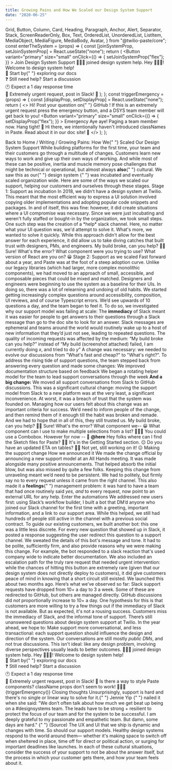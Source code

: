 ```yaml
---
title: Growing Pains and How We Scaled our Design System Support
date: "2020-06-25"
---
```



  Grid,
  Button,
  Column,
  Card,
  Heading,
  Paragraph,
  Anchor,
  Alert,
  Separator,
  Stack,
  ScreenReaderOnly,
  Box,
  Text,
  OrderedList,
  UnorderedList,
  ListItem,
  MediaObject,
  MediaFigure,
  MediaBody,
  Avatar,
} from "@twilio-paste/core";
const enterTheSystem = (props) => {
  const [joinSystemProp, setJoinSystemProp] = React.useState("none");
  return (
    <Stack orientation="vertical" spacing="space60">
      <Box display="flex" justifyContent="flex-start">
        <MediaObject as="div">
          <MediaBody>
            <Button
              variant="primary"
              size="small"
              onClick={() => {
                setJoinSystemProp("flex");
              }}
            >
              Join Design System Support
            </Button>
            <Box
              display={joinSystemProp}
              as="div"
              color="colorTextInverse"
              backgroundColor="colorBackgroundInverse"
              borderRadius="borderRadius30"
              fontSize="fontSize30"
              lineHeight="lineHeight20"
              padding="space30"
              maxWidth="size30"
            >
              👩🏻‍🎤 joined design system help.
            </Box>
          </MediaBody>
        </MediaObject>
      </Box>
      <Box display={joinSystemProp} justifyContent="flex-start">
        <MediaObject as="div">
          <MediaBody>
            <Box
              as="div"
              color="colorText"
              backgroundColor="colorBackgroundUser"
              borderRadius="borderRadius20"
              borderBottomRightRadius="borderRadius0"
              fontSize="fontSize30"
              lineHeight="lineHeight20"
              padding="space30"
            >
              Hey 👩🏻‍🎤! Welcome to design system help!
              <br />
              📖 Start by{" "}
              <Link href="//paste.twilio.design/" passHref>
                <Anchor>exploring our docs</Anchor>
              </Link>
              <br />❓ Still need help? <Link href="//github.com/twilio-labs/paste/discussions">
                <Anchor>Start a discussion</Anchor>
              </Link>
              <br />
              🕐 Expect a 1 day response time
              <br />
              🚨 Extremely urgent request, post in Slack!
            </Box>
            <Text
              as="div"
              color="colorText"
              fontSize="fontSize50"
              marginTop="space10"
              textAlign="right"
            >
              🤖
            </Text>
          </MediaBody>
        </MediaObject>
      </Box>
    </Stack>
  );
};
const triggerEmergency = (props) => {
  const [displayProp, setDisplayProp] = React.useState("none");
  return (
    <>
      <Box display="flex" justifyContent="flex-end">
        <MediaObject as="div">
          <MediaBody>
            <Box
              as="div"
              color="colorText"
              backgroundColor="colorBackgroundUser"
              borderRadius="borderRadius20"
              borderBottomRightRadius="borderRadius0"
              fontSize="fontSize30"
              lineHeight="lineHeight20"
              padding="space30"
              maxWidth="size30"
            >
              Hi! Post your question on{" "}
              <Link href="//github.com/twilio-labs/paste/discussions" passHref>
                <Anchor>GitHub</Anchor>
              </Link>
              ! If this is an extremely urgent request press the emergency button,
              and a DSYS team member will get back to you!
              <Box marginTop="space20">
                <Button
                  variant="primary"
                  size="small"
                  onClick={() => {
                    setDisplayProp("flex");
                  }}
                >
                  Emergency
                </Button>
              </Box>
              <Box display={displayProp} marginTop="space40">
                Aye aye! Paging a team member now. Hang tight!
              </Box>
            </Box>
            <Text
              as="div"
              color="colorText"
              fontSize="fontSize50"
              marginTop="space10"
              textAlign="right"
            >
              🤖
            </Text>
          </MediaBody>
        </MediaObject>
      </Box>
      <Box display={displayProp} justifyContent="flex-end">
        <MediaObject as="div">
          <MediaBody>
            <Box
              as="div"
              color="colorText"
              backgroundColor="colorBackgroundUser"
              borderRadius="borderRadius20"
              borderBottomRightRadius="borderRadius0"
              fontSize="fontSize30"
              lineHeight="lineHeight20"
              padding="space30"
              maxWidth="size30"
            >
              Hi there, we intentionally haven't introduced classNames in Paste.
              Read about it in our doc site!
            </Box>
            <Text
              as="div"
              color="colorText"
              fontSize="fontSize50"
              marginTop="space10"
              textAlign="right"
            >
              🙂
            </Text>
          </MediaBody>
        </MediaObject>
      </Box>
    </>
  );
};

<Grid gutter="space40">
  <Column span={4} offset={1}>
    <Box>
      <Stack orientation="horizontal" spacing="space30">
        <Link href="/" passHref>
          <Anchor>
            <ScreenReaderOnly>Back to</ScreenReaderOnly> Home
          </Anchor>
        </Link>
        <Text as="span">/</Text>
        <Link href="/" passHref>
          <Anchor>Writing</Anchor>
        </Link>
        <Text as="span">/</Text>
      </Stack>
    </Box>
    <Heading as="h1" variant="heading10">
      Growing Pains: How We{" "}
      <Box as="span" backgroundColor="colorBackgroundBrandHighlight">
        Scaled Our Design System Support
      </Box>
    </Heading>
    <Paragraph>
      While building platforms for the first time, your team and their customers
      go through a multitude of changes. Customers learn new ways to work and
      give up their own ways of working. And while most of these can be
      positive, inertia and muscle memory pose challenges that might be
      technical or operational, but almost always <strong>also</strong>{" "}
      cultural. We saw this as our{" "}
      <Link href="//paste.twilio.design/" passHref>
        <Anchor>design system</Anchor>
      </Link>{" "}
      was incubated and eventually scaled organization wide. Here are some of
      the ways we scaled our support, helping our customers and ourselves
      through these stages.
    </Paragraph>
  </Column>
</Grid>
<Grid gutter="space40">
  <Column span={4} offset={1}>
    <Heading as="h2" variant="heading20">
      Stage 1: Support as incubation
    </Heading>
    <Paragraph>
      In 2018, we didn’t have a design system at Twilio. This meant that the
      most efficient way to express a UI solution involved copying older
      implementations and adopting popular code snippets and packages. In and of
      itself, this was fine: however, it did create situations where a UI
      compromise was necessary.
    </Paragraph>
    <Paragraph>
      Since we were just incubating and weren't fully staffed or bought-in by
      the organization, we took small steps. One such step was the creation of a
      *help* slack channel. Here, no matter what your UI question was, we'd
      attempt to solve it. What's more, we wanted to solve it quickly. While
      this approach didn't allow for the best answer for each experience, it did
      allow us to take diving catches that built trust with designers, PMs, and
      engineers.
    </Paragraph>
  </Column>
  <Column span={3} offset={1}>
    <Stack orientation="vertical" spacing="space60">
      <Box display="flex" justifyContent="flex-start">
        <MediaObject as="div">
          <MediaBody>
            <Box
              as="div"
              color="colorTextInverse"
              backgroundColor="colorBackgroundInverse"
              borderRadius="borderRadius30"
              borderBottomLeftRadius="borderRadius0"
              fontSize="fontSize30"
              lineHeight="lineHeight20"
              padding="space30"
              maxWidth="size30"
            >
              My build broke, can you help?
            </Box>
            <Text
              as="div"
              color="colorText"
              fontSize="fontSize50"
              marginTop="space10"
            >
              🧒🏽
            </Text>
          </MediaBody>
        </MediaObject>
      </Box>
      <Box display="flex" justifyContent="flex-end">
        <MediaObject as="div">
          <MediaBody>
            <Box
              as="div"
              color="colorText"
              backgroundColor="colorBackgroundUser"
              borderRadius="borderRadius20"
              borderBottomRightRadius="borderRadius0"
              fontSize="fontSize30"
              lineHeight="lineHeight20"
              padding="space30"
              maxWidth="size30"
            >
              Sure! What's the error? What component were you trying to use?
              What version of React are you on?
            </Box>
            <Text
              as="div"
              color="colorText"
              fontSize="fontSize50"
              marginTop="space10"
              textAlign="right"
            >
              😀
            </Text>
          </MediaBody>
        </MediaObject>
      </Box>
    </Stack>
  </Column>
</Grid>
<Grid gutter="space40">
  <Column span={4} offset={1}>
    <Heading as="h2" variant="heading20">
      Stage 2: Support as we scaled
    </Heading>
    <Paragraph>
      Fast forward about a year, and Paste was at the foot of a steep adoption
      curve. Unlike our legacy libraries (which had larger, more complex
      monolithic components), we had moved to an approach of small, accessible,
      and composable pieces that could be mixed and matched. Designers and
      engineers were beginning to use the system as a baseline for their UIs. In
      doing so, there was a lot of relearning and undoing of old habits. We
      started getting increasingly complex questions around accessibility,
      composition, UI reviews, and of course Typescript errors. We’d see upwards
      of 10 questions a day, and the team began to feel it.
    </Paragraph>
    <Paragraph>
      To do so, we investigated why our support model was failing at scale:
    </Paragraph>
    <UnorderedList>
      <ListItem>
        The <strong>immediacy</strong> of Slack meant it was easier for people
        to get answers to their questions through a Slack message than go to the
        doc site to look for an answer.
      </ListItem>
      <ListItem>
        Slack messages are ephemeral and teams around the world would routinely
        wake up to a host of new information that they’d just not see, leading
        to repeated questions.
      </ListItem>
      <ListItem>
        The quality of incoming requests was affected by the medium: “My build
        broke can you help?” instead of “My build (screenshot attached) failed,
        I am currently doing <em>x</em>, and tried to do <em>y</em>”
      </ListItem>
    </UnorderedList>
    <Paragraph>
      A change was necessary: we needed to evolve our discussions from "What's
      fast and cheap?" to "What's right?". To address the rising tide of support
      questions, the team stepped back from answering every question and made
      some changes:
    </Paragraph>
    <UnorderedList>
      <ListItem>We improved documentation structure based on feedback</ListItem>
      <ListItem>
        We began a rotating helper model for the team to lead support
        conversations through the week
      </ListItem>
      <ListItem>
        <strong>And a big change:</strong> We moved all support conversations
        from Slack to GitHub discussions.
      </ListItem>
    </UnorderedList>
    <Paragraph>
      This was a significant cultural change: moving the support model from
      Slack to a new platform was at the very least, a significant
      inconvenience. At worst, it was a breach of trust that the system was
      founded on. Managing how our users felt about this change was an important
      criteria for success. We’d need to inform people of the change, and then
      remind them of it enough till the habit was broken and remade. And we had
      to hope that in all of this, they still trusted us.
    </Paragraph>
  </Column>
  <Column span={3} offset={1}>
    <Stack orientation="vertical" spacing="space60">
      <Box display="flex" justifyContent="flex-start">
        <MediaObject as="div">
          <MediaBody>
            <Box
              as="div"
              color="colorTextInverse"
              backgroundColor="colorBackgroundInverse"
              borderRadius="borderRadius30"
              borderBottomLeftRadius="borderRadius0"
              fontSize="fontSize30"
              lineHeight="lineHeight20"
              padding="space30"
              maxWidth="size30"
            >
              My build broke, can you help?
            </Box>
            <Text
              as="div"
              color="colorText"
              fontSize="fontSize50"
              marginTop="space10"
            >
              🧒🏽
            </Text>
          </MediaBody>
        </MediaObject>
      </Box>
      <Box display="flex" justifyContent="flex-end">
        <MediaObject as="div">
          <MediaBody>
            <Box
              as="div"
              color="colorText"
              backgroundColor="colorBackgroundUser"
              borderRadius="borderRadius20"
              borderBottomRightRadius="borderRadius0"
              fontSize="fontSize30"
              lineHeight="lineHeight20"
              padding="space30"
              maxWidth="size30"
            >
              Sure! What's the error? What component we--
            </Box>
            <Text
              as="div"
              color="colorText"
              fontSize="fontSize50"
              marginTop="space10"
              textAlign="right"
            >
              😀
            </Text>
          </MediaBody>
        </MediaObject>
      </Box>
      <Box display="flex" justifyContent="flex-start">
        <MediaObject as="div">
          <MediaBody>
            <Box
              as="div"
              color="colorTextInverse"
              backgroundColor="colorBackgroundInverse"
              borderRadius="borderRadius30"
              borderBottomLeftRadius="borderRadius0"
              fontSize="fontSize30"
              lineHeight="lineHeight20"
              padding="space30"
              maxWidth="size30"
            >
              What component can I use to make multiple selections from a list?
            </Box>
            <Text
              as="div"
              color="colorText"
              fontSize="fontSize50"
              marginTop="space10"
            >
              👩🏼‍🦰
            </Text>
          </MediaBody>
        </MediaObject>
      </Box>
      <Box display="flex" justifyContent="flex-end">
        <MediaObject as="div">
          <MediaBody>
            <Box
              as="div"
              color="colorText"
              backgroundColor="colorBackgroundUser"
              borderRadius="borderRadius20"
              borderBottomRightRadius="borderRadius0"
              fontSize="fontSize30"
              lineHeight="lineHeight20"
              padding="space30"
              maxWidth="size30"
            >
              You could use a Combobox. However for now --
            </Box>
            <Text
              as="div"
              color="colorText"
              fontSize="fontSize50"
              marginTop="space10"
              textAlign="right"
            >
              🙂
            </Text>
          </MediaBody>
        </MediaObject>
      </Box>
      <Box display="flex" justifyContent="flex-start">
        <MediaObject as="div">
          <MediaBody>
            <Box
              as="div"
              color="colorTextInverse"
              backgroundColor="colorBackgroundInverse"
              borderRadius="borderRadius30"
              borderBottomLeftRadius="borderRadius0"
              fontSize="fontSize30"
              lineHeight="lineHeight20"
              padding="space30"
              maxWidth="size30"
            >
              <strong>@here</strong> Hey folks where can I find the Sketch files
              for Paste?
            </Box>
            <Text
              as="div"
              color="colorText"
              fontSize="fontSize50"
              marginTop="space10"
            >
              👨🏻
            </Text>
          </MediaBody>
        </MediaObject>
      </Box>
      <Box display="flex" justifyContent="flex-end">
        <MediaObject as="div">
          <MediaBody>
            <Box
              as="div"
              color="colorText"
              backgroundColor="colorBackgroundUser"
              borderRadius="borderRadius20"
              borderBottomRightRadius="borderRadius0"
              fontSize="fontSize30"
              lineHeight="lineHeight20"
              padding="space30"
              maxWidth="size30"
            >
              It's in the Getting Started section.
            </Box>
            <Text
              as="div"
              color="colorText"
              fontSize="fontSize50"
              marginTop="space10"
              textAlign="right"
            >
              😐
            </Text>
          </MediaBody>
        </MediaObject>
      </Box>
      <Box display="flex" justifyContent="flex-start">
        <MediaObject as="div">
          <MediaBody>
            <Box
              as="div"
              color="colorTextInverse"
              backgroundColor="colorBackgroundInverse"
              borderRadius="borderRadius30"
              borderBottomLeftRadius="borderRadius0"
              fontSize="fontSize30"
              lineHeight="lineHeight20"
              padding="space30"
              maxWidth="size30"
            >
              Do you have an updated ETA on tables?
            </Box>
            <Text
              as="div"
              color="colorText"
              fontSize="fontSize50"
              marginTop="space10"
            >
              🧕🏼
            </Text>
          </MediaBody>
        </MediaObject>
      </Box>
      <Box display="flex" justifyContent="flex-end">
        <MediaObject as="div">
          <MediaBody>
            <Box
              as="div"
              color="colorText"
              backgroundColor="colorBackgroundUser"
              borderRadius="borderRadius20"
              borderBottomRightRadius="borderRadius0"
              fontSize="fontSize30"
              lineHeight="lineHeight20"
              padding="space30"
              maxWidth="size30"
            >
              Not yet, still working on it!
            </Box>
            <Text
              as="div"
              color="colorText"
              fontSize="fontSize50"
              marginTop="space10"
              textAlign="right"
            >
              😖
            </Text>
          </MediaBody>
        </MediaObject>
      </Box>
    </Stack>
  </Column>
</Grid>
<Grid gutter="space40">
  <Column span={4} offset={1}>
    <Heading as="h2" variant="heading20">
      Making the support change
    </Heading>
    <Heading as="h3" variant="heading30">
      How we announced it
    </Heading>
    <Paragraph>
      We made the change official by announcing a new support model at an All
      Hands meeting. It was made alongside many positive announcements. That
      helped absorb the initial blow, but was also missed by quite a few folks.
      Keeping this change from unraveling meant we’d need to be persistent. We
      had to politely, but firmly say no to every request unless it came from
      the right channel. This also made it a <strong>feelings</strong>{" "}
      management problem: it was hard to have a team that had once routinely
      said <em>yes, and</em> to every request, now point to an external URL for
      any help.
    </Paragraph>
  </Column>
</Grid>
<Grid gutter="space40">
  <Column span={4} offset={1}>
    <Heading as="h3" variant="heading30">
      Enter the automations
    </Heading>
    <Paragraph>
      We addressed new users first: using Slack’s workflow builder, I built a
      bot that DM’d anyone who joined our Slack channel for the first time with
      a greeting, important information, and a link to our support area. While
      this helped, we still had hundreds of people still active in the channel
      with a previous social contract.
    </Paragraph>
    <Paragraph>
      To guide our existing customers, we built another bot: this one was a
      little less discrete. For every new question that showed up in Slack, it
      posted a response suggesting the user redirect this question to a support
      channel.
    </Paragraph>
    <Paragraph>
      We sweated the details of this bot's message and tone. It had to be
      polite, sufficiently firm, and also provide reasons why we were making
      this change. For example, the bot responded to a slack reaction that's
      used company wide to indicate better documentation. We also included an
      escalation path for the truly rare request that needed urgent
      intervention: while the chances of hitting this button are extremely rare
      (given that our design system does not directly deploy to customers), it
      did give customers peace of mind in knowing that a short circuit still
      existed.
    </Paragraph>
    <Paragraph>
      We launched this about two months ago. Here’s what we’ve observed so far:
    </Paragraph>
    <OrderedList>
      <ListItem>
        Slack support requests have dropped from 10+ a day to 3 a week. Some of
        these are redirected to GitHub, but others are managed directly.
      </ListItem>
      <ListItem>
        GitHub discussions did <em>not</em> proportionally increase to 10+ a
        day. One hypothesis for this is that customers are more willing to try a
        few things out if the immediacy of Slack is not available.
      </ListItem>
    </OrderedList>
    <Paragraph>
      But as expected, it's not a rousing success. Customers miss the immediacy
      of Slack, and the informal tone of support. There’s still unanswered
      questions about design system support at Twilio. In the year ahead, we
      hope to:
    </Paragraph>
    <UnorderedList>
      <ListItem>
        Make support more conversational, and less transactional: each support
        question should influence the design and direction of the system.
      </ListItem>
      <ListItem>
        Our conversations are still mostly <em>public DMs</em>, and not true
        discussions. This isn't ideal: like any design problem, involving
        diverse perspectives usually leads to better outcomes.
      </ListItem>
    </UnorderedList>
  </Column>
  <Column span={3} offset={1}>
    <Stack orientation="vertical" spacing="space60">
      <Box display="flex" justifyContent="flex-start">
        <MediaObject as="div">
          <MediaBody>
            <Box
              as="div"
              color="colorTextInverse"
              backgroundColor="colorBackgroundInverse"
              borderRadius="borderRadius30"
              fontSize="fontSize30"
              lineHeight="lineHeight20"
              padding="space30"
              maxWidth="size30"
            >
              👩🏻‍🎤 joined design system help.
            </Box>
          </MediaBody>
        </MediaObject>
      </Box>
      <Box display="flex" justifyContent="flex-start">
        <MediaObject as="div">
          <MediaBody>
            <Box
              as="div"
              color="colorText"
              backgroundColor="colorBackgroundUser"
              borderRadius="borderRadius20"
              borderBottomRightRadius="borderRadius0"
              fontSize="fontSize30"
              lineHeight="lineHeight20"
              padding="space30"
            >
              Hey 👩🏻‍🎤! Welcome to design system help!
              <br />
              📖 Start by{" "}
              <Link href="//paste.twilio.design/" passHref>
                <Anchor>exploring our docs</Anchor>
              </Link>
              <br />❓ Still need help? <Link href="//github.com/twilio-labs/paste/discussions">
                <Anchor>Start a discussion</Anchor>
              </Link>
              <br />
              🕐 Expect a 1 day response time
              <br />
              🚨 Extremely urgent request, post in Slack!
            </Box>
            <Text
              as="div"
              color="colorText"
              fontSize="fontSize50"
              marginTop="space10"
              textAlign="right"
            >
              🤖
            </Text>
          </MediaBody>
        </MediaObject>
      </Box>
      <Box display="flex" justifyContent="flex-start">
        <MediaObject as="div">
          <MediaBody>
            <Box
              as="div"
              color="colorTextInverse"
              backgroundColor="colorBackgroundInverse"
              borderRadius="borderRadius30"
              borderBottomLeftRadius="borderRadius0"
              fontSize="fontSize30"
              lineHeight="lineHeight20"
              padding="space30"
              maxWidth="size30"
            >
              Is there a way to style Paste components? className props don't
              seem to work!
            </Box>
            <Text
              as="div"
              color="colorText"
              fontSize="fontSize50"
              marginTop="space10"
            >
              👩🏼‍🦰
            </Text>
          </MediaBody>
        </MediaObject>
      </Box>
      {triggerEmergency()}
    </Stack>
  </Column>
</Grid>
<Grid gutter="space40">
  <Column span={4} offset={1}>
    <Heading as="h2" variant="heading20">
      Closing thoughts
    </Heading>
    <Paragraph>
      Unsurprisingly, support is hard and there's no single or linear way to
      solve for it.{" "}
      <Link href="//www.jennieyip.design/" passHref>
        <Anchor>Jennie Yip</Anchor>
      </Link>{" "}
      nailed it when she said:
    </Paragraph>
    <Box as="blockquote" paddingLeft="space40">
      <Text fontStyle="italic">
        "We don’t often talk about how much we get beat up being on a
        #designsystems team. The leads have to be strong + resilient to protect
        the focus of our team and for the system to be successful. I am deeply
        grateful to my passionate and empathetic team. But damn, some days are
        hard."
      </Text>{" "}
      <Link href="//twitter.com/jenniesyip/status/1278380817090150405" passHref>
        <Anchor>(Source)</Anchor>
      </Link>
    </Box>
    <Paragraph>
      The UX and UI that we ship is dynamic and changes with time. So should our
      support models. Healthy design systems respond to the world around them—
      whether it's making space to switch off when sheltered in place, time off
      for direct or political action, or surging for important deadlines like
      launches. In each of these cultural situations, consider the success of
      your support to not be about the answer itself, but the process in which
      your customer gets there, and how your team feels about it.
    </Paragraph>
  </Column>
</Grid>
<SiteFooter />
